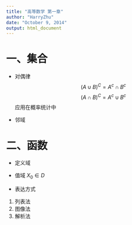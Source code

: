 ```yaml
---
title: "高等数学 第一章"
author: "HarryZhu"
date: "October 9, 2014"
output: html_document
---
```

# 一、集合
* 对偶律
  $${(A\cup B)}^C ={A^c \cap B^c}$$
  $${(A\cap B)}^C ={A^c \cup B^c}$$
应用在概率统计中

* 邻域

# 二、函数

* 定义域

* 值域     $X_0 \in D$

* 表达方式 
1. 列表法
2. 图像法
3. 解析法

